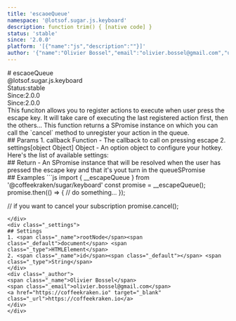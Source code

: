 ```yaml
---
title: 'escaoeQueue'
namespace: '@lotsof.sugar.js.keyboard'
description: function trim() { [native code] }
status: 'stable'
since: '2.0.0'
platform: '[{"name":"js","description":""}]'
author: '{"name":"Olivier Bossel","email":"olivier.bossel@gmail.com","url":"https://coffeekraken.io"}'
---
```

<div class="docmap-mdx">
# escaoeQueue
<div class="_namespace">@lotsof.sugar.js.keyboard</div>
<div class="_metas">
<div class="_status"><span class="_status-label">Status:</span><span class="_status-value -stable">stable</span></div>
<div class="_since"><span class="_since-label">Since:</span><span class="_since-value">2.0.0</span></div>
<div class="_since"><span class="_since-label">Since:</span><span class="_since-value">2.0.0</span></div>
</div>
<div class="_description">
This funciton allows you to register actions to execute when user press the escape key.
It will take care of executing the last registered action first, then the others...
This function returns a SPromise instance on which you can call the `cancel` method to unregister your
action in the queue.
</div>
<div class="_params">
## Params
1. <span class="_name">callback</span><span class="_default"></span> <span class="_type">Function</span>
   - The callback to call on pressing escape
2. <span class="_name">settings</span><span class="_default">[object Object]</span> <span class="_type">Object</span>
   - An option object to configure your hotkey. Here's the list of available settings:
</div>
<div class="_return">
## Return
- <span class="_description">An SPromise instance that will be resolved when the user has pressed the escape key and that it's yout turn in the queue</span><span class="_default"></span><span class="_type">SPromise</span>
</div>
<div class="_examples">
## Examples
```js
import { __escapeQueue } from '@coffeekraken/sugar/keyboard'
const promise = __escapeQueue();
promise.then(() => {
     // do something...
});

// if you want to cancel your subscription
promise.cancel();
```
</div>
<div class="_settings">
## Settings
1. <span class="_name">rootNode</span><span class="_default">document</span> <span class="_type">HTMLElement</span>
2. <span class="_name">id</span><span class="_default"></span> <span class="_type">String</span>
</div>
<div class="_author">
<span class="_name">Olivier Bossel</span>
<span class="_email">olivier.bossel@gmail.com</span>
<a href="https://coffeekraken.io" target="_blank" class="_url">https://coffeekraken.io</a>
</div>
</div>